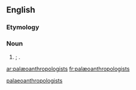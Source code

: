 ==English==

===Etymology===
{{prefix|palæo|anthropologists}}

===Noun===
{{infl|en|noun}}

# {{alternative spelling of|{{l|en|palaeoanthropologists}}|nodot=t}}; {{plural of|{{l|en|palæoanthropologist}}|nocap=t}}.

[[Category:English terms spelled with Æ|palaeoanthropologists]]

[[ar:palæoanthropologists]]
[[fr:palæoanthropologists]]